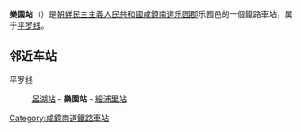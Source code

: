 {{朝鮮半島車站資訊
|公司色 = blue
|文字色 = 
|站名 = 樂園站
|圖片 = 
|pxl = 
|圖片說明 =
|前一站 = [[呂湖站|呂湖]]
|前一站距離 = 4.2
|後一站距離 = 5.3
|後一站 = [[細浦里站|細浦里]]
|所屬路線 = [[平罗线|平罗线]]
|距離 = 350.0
|起點站 = [[平壤站|平壤]]
|諺文 = 락원역
|朝鮮漢字 = 樂園驛
|文觀部式 = Ragwon-yeok
|馬-賴式 = Ragwŏn-yŏk
|副站名 = 
|車站編號 = 
|停站路線數 = 
|所屬公司 = [[朝鮮民主主義人民共和國鐵道省|朝鮮民主主義人民共和國鐵道省]]
|所在地 =[[咸鏡南道|咸鏡南道]][[乐园郡|乐园郡]]乐园邑
|車站構造 = 地面车站
|月台配置 = 
|啟用年月日 =
|廢站年月日 = 
|上下車人次 = 
|統計年度 = 
|轉車 = 
|備註 = 
|全寬備註 = 
}}

'''樂園站'''（{{lang-ko|락원역}}）是[[朝鮮民主主義人民共和國|朝鮮民主主義人民共和國]][[咸鏡南道|咸鏡南道]][[乐园郡|乐园郡]]乐园邑的一個鐵路車站，属于[[平罗线|平罗线]]。

==邻近车站==
平罗线
:[[呂湖站|呂湖站]] - '''樂園站''' - [[細浦里站|細浦里站]]

{{朝鲜铁路小作品}}

{{平罗线}}

[[Category:咸鏡南道鐵路車站|Category:咸鏡南道鐵路車站]]
